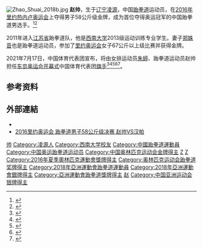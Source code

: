[[File:Zhao_Shuai_2018b.jpg|thumb]]
{{MedalTableTop}}
{{MedalCountry|{{CHN}}}}
{{MedalSport | 男子跆拳道}}
{{MedalCompetition| [[夏季奧林匹克運動會|夏季奧林匹克運動會]]}}
{{MedalGold | [[2016年夏季奧林匹克運動會|2016年 里約熱內盧]] | [[2016年夏季奧林匹克運動會跆拳道比賽|58公斤級]]}}
{{MedalBronze | [[2020年夏季奧林匹克運動會|2020年 東京]] | [[2020年夏季奧林匹克運動會跆拳道比賽|68公斤級]]}}
{{MedalCompetition| [[世界跆拳道錦標賽|世界跆拳道錦標賽]]}}
{{MedalGold | [[2017年世界跆拳道錦標賽|2017年 茂朱]] | 63公斤級}}
{{MedalGold | [[2019年世界跆拳道锦标赛|2019年 曼彻斯特]] | 63公斤級}}
{{MedalBronze | [[2015年世界跆拳道錦標賽|2015年 車里雅賓斯克]] | 58公斤級}}
{{MedalCompetition|亞洲運動會}}
{{MedalSilver|[[2018年亞洲運動會|2018年 雅加達]]|[[2018年亞洲運動會跆拳道比賽|63公斤級]]}}
{{MedalCompetition| [[亞洲跆拳道錦標賽|亞洲跆拳道錦標賽]]}}
{{MedalBronze | [[2016年亞洲跆拳道錦標賽|2016年 馬尼拉]] | 63公斤級}}
{{MedalCompetition| [[東亞運動會|東亞運動會]]}}
{{MedalGold | [[2013年東亞運動會|2013年 天津]]| 54-58公斤級}}
{{MedalCompetition| [[中華人民共和國全國運動會|全國運動會]]}}
{{MedalGold | [[中華人民共和國第十三屆運動會|2017年 天津]]| 68公斤級}}
{{MedalGold | [[中華人民共和國第十二屆運動會|2013年 瀋陽]]| 58公斤級}}
{{MedalBottom}}
'''赵帅'''{{BD|1995年|8月15日||}}，生于[[辽宁|辽宁]][[凌源|凌源]]，中国[[跆拳道|跆拳道]]运动员，在[[2016年里约热内卢奥运会|2016年里约热内卢奥运会]]上夺得男子58公斤级金牌，成为首位夺得奥运冠军的中国跆拳道男选手。<ref >{{cite web |url=http://2016.163.com/16/0818/10/BUOCK68V00050I18.html |language= |title=跆拳道——男子58公斤级：赵帅夺冠 |publisher=新华社 |date=2016-08-18 |accessdate= |archive-date=2020-07-02 |archive-url=https://web.archive.org/web/20200702144351/http://2016.163.com/16/0818/10/BUOCK68V00050I18.html |dead-url=no }}</ref><ref >{{cite web |url=http://2016.sina.cn/china/2016-08-18/detail-ifxvcsrn8541681.d.html |language= |title=赵帅教练:没陪练就没这块金牌 |publisher=新浪体育 |date=2016-08-18 |accessdate= |archive-date=2020-07-02 |archive-url=https://web.archive.org/web/20200702144402/https://2016.sina.cn/china/2016-08-18/detail-ifxvcsrn8541681.d.html |dead-url=no }}</ref>

2011年进入[[江苏省|江苏省]]跆拳道队，他是[[西南大学|西南大学]]2013级运动训练专业学生。妻子[[郑姝音|郑姝音]]也是跆拳道运动员，参加了[[里约奥运会|里约奥运会]]女子67公斤以上级比赛并获得金牌。

2021年7月17日，中国体育代表团宣布，将由女排运动员[[朱婷_(運動員)|朱婷]]、跆拳道运动员赵帅担任[[2020年夏季奧林匹克運動會開幕典禮|东京奥运会开幕式]]中国体育代表团[[2020年夏季奧林匹克運動會開幕式入場旗手|旗手]]<ref>{{Cite web|title=官宣双旗手！朱婷、赵帅担任东京奥运会开幕式中国体育代表团旗手|url=https://world.huanqiu.com/article/43ypqu1iWMG|access-date=2021-07-17|work=world.huanqiu.com}}</ref><ref>{{Cite web|title=朱婷、赵帅担任东京奥运会开幕式中国体育代表团旗手--文旅·体育--人民网|url=http://ent.people.com.cn/n1/2021/0718/c1012-32160946.html|access-date=2021-07-17|work=ent.people.com.cn}}</ref><ref>{{Cite web|title=中国体育代表团官宣：朱婷、赵帅担任东京奥运会开幕式旗手|url=https://finance.sina.com.cn/tech/2021-07-17/doc-ikqcfnca7466691.shtml|access-date=2021-07-17|date=2021-07-17|last=界面体育|work=finance.sina.com.cn}}</ref><ref>{{Cite web|title=朱婷、赵帅担任东京奥运会开幕式中国体育代表团旗手_腾讯新闻|url=https://new.qq.com/omn/20210717/20210717A0BLSE00.html|access-date=2021-07-17|work=new.qq.com}}</ref><ref>{{Cite web|title=朱婷赵帅担任中国代表团奥运会开幕式旗手 -中新网|url=http://www.chinanews.com/ty/2021/07-17/9522470.shtml|access-date=2021-07-17|work=www.chinanews.com}}</ref>。

== 参考资料 ==
{{Reflist}}

== 外部連結 ==
* {{IOC profile|id=shuai-zhao}}
* [http://2016.cctv.com/2016/08/18/VIDE8NjEZRYxUDLOEnhFHdjc160818.shtml 2016里约奥运会 跆拳道男子58公斤级决赛 赵帅VS汉帕]{{Wayback|url=http://2016.cctv.com/2016/08/18/VIDE8NjEZRYxUDLOEnhFHdjc160818.shtml |date=20200702144402 }}

{{s-start}}
{{s-sports|oly}}
{{succession box
| before = [[雷声|雷声]]
| title = {{PRC}}[[夏季奥林匹克运动会|夏奥会]]代表团[[奧林匹克運動會中國代表團#夏季奥运会_2|开幕式旗手]] 
| years = [[2020年夏季奥林匹克运动会|2020年夏季奥林匹克运动会]]·{{JPN}}[[东京|东京]]<br><small>（与[[朱婷_(运动员)|朱婷]]）</small>
| after = ''现任''
}}
{{s-end}}
{{DEFAULTSORT:Zhao, Shuai}}
{{奧運跆拳道男子58公斤級金牌}}
[[Category:赵姓|帅]]
[[Category:凌源人|Category:凌源人]]
[[Category:西南大学校友|Category:西南大学校友]]
[[Category:中國跆拳道運動員|Category:中國跆拳道運動員]]
[[Category:中国奥运跆拳道运动员|Category:中国奥运跆拳道运动员]]
[[Category:中国奥林匹克运动会金牌得主|Category:中国奥林匹克运动会金牌得主]]
[[Category:2020年夏季奧林匹克運動會跆拳道運動員|Z]]
[[Category:2016年夏季奧林匹克運動會跆拳道運動員|Z]]
[[Category:2016年夏季奧林匹克運動會獎牌得主|Category:2016年夏季奧林匹克運動會獎牌得主]]
[[Category:奥林匹克运动会跆拳道奖牌得主|Category:奥林匹克运动会跆拳道奖牌得主]]
[[Category:2018年亞洲運動會跆拳道運動員|Category:2018年亞洲運動會跆拳道運動員]]
[[Category:2018年亞洲運動會銀牌得主|Category:2018年亞洲運動會銀牌得主]]
[[Category:亞洲運動會跆拳道獎牌得主|Category:亞洲運動會跆拳道獎牌得主]]
[[Category:辽宁籍运动员|赵]]
[[Category:中国亚洲运动会银牌得主|Category:中国亚洲运动会银牌得主]]